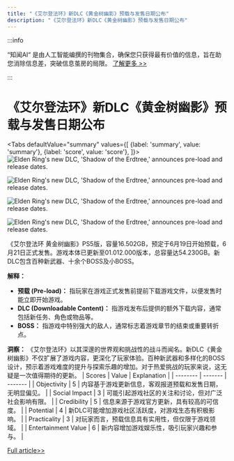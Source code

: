 ```yaml
---
title: "《艾尔登法环》新DLC《黄金树幽影》预载与发售日期公布"
description: "《艾尔登法环》新DLC《黄金树幽影》预载与发售日期公布"
---
```



:::info

“知闻AI“ 是由人工智能编撰的刊物集合，确保您只获得最有价值的信息，旨在助您消除信息差，突破信息茧房的局限。  [了解更多 >>](/zh-Hans/docs/guides)

:::

# 《艾尔登法环》新DLC《黄金树幽影》预载与发售日期公布


<Tabs
	defaultValue="summary"
	values={[
	{label: 'summary', value: 'summary'},
	{label: 'score', value: 'score'},
]}>
<TabItem value="summary">
<img
  src="https://image.informedainews.com/2024/06/Vid-0wH-1717638955-0.jpg"
  alt="Elden Ring's new DLC, 'Shadow of the Erdtree,' announces pre-load and release dates."
/>

<img
  src="https://image.informedainews.com/2024/06/Vid-9c0-1717638955-1.jpg"
  alt="Elden Ring's new DLC, 'Shadow of the Erdtree,' announces pre-load and release dates."
/>

<img
  src="https://image.informedainews.com/2024/06/Vid-9mJ-1717638955-2.jpg"
  alt="Elden Ring's new DLC, 'Shadow of the Erdtree,' announces pre-load and release dates."
/>

<img
  src="https://image.informedainews.com/2024/06/Vid-pvy-1717638955-3.jpg"
  alt="Elden Ring's new DLC, 'Shadow of the Erdtree,' announces pre-load and release dates."
/>



《艾尔登法环 黄金树幽影》PS5版，容量16.502GB，预定于6月19日开始预载，6月21日正式发售。游戏本体已更新至01.012.000版本，总容量达54.230GB。新DLC包含百种新武器、十余个BOSS及小BOSS。

**解释：**
- **预载 (Pre-load)：** 指玩家在游戏正式发售前提前下载游戏文件，以便发售时能立即开始游戏。
- **DLC (Downloadable Content)：** 指游戏发布后提供的额外下载内容，通常包括新任务、角色或物品等。
- **BOSS：** 指游戏中特别强大的敌人，通常标志着游戏章节的结束或重要转折点。

**洞察：**
《艾尔登法环》以其深邃的世界观和挑战性的战斗而闻名。新DLC《黄金树幽影》不仅扩展了游戏内容，更深化了玩家体验。百种新武器和多样化的BOSS设计，预示着游戏难度的提升与探索乐趣的增加。对于热爱挑战的玩家来说，这无疑是一次值得期待的更新。
</TabItem>
<TabItem value="score">
	| Scores     | Value   | Explanation |
	| -------- | ------- | ------- |
	| Objectivity  | 5    | 内容基于游戏更新信息，客观报道预载和发售日期，无明显偏见。    |
	| Social Impact | 3     | 可能引起游戏社区的关注和讨论，但对广泛社会影响有限。    |
	| Credibility    | 5    | 信息来源于游戏官方更新，具有较高的可信度。    |
	| Potential    | 4    | 新DLC可能增加游戏社区活跃度，对游戏生态有积极影响。    |
	| Practicality    | 3    | 对玩家而言，预载信息具有实用性，但仅限于游戏领域。    |
	| Entertainment Value    | 6    | 新内容增加游戏娱乐性，吸引玩家兴趣和参与。    |
</TabItem>
</Tabs>

[Full article>>](https://www.gcores.com/articles/182962)
